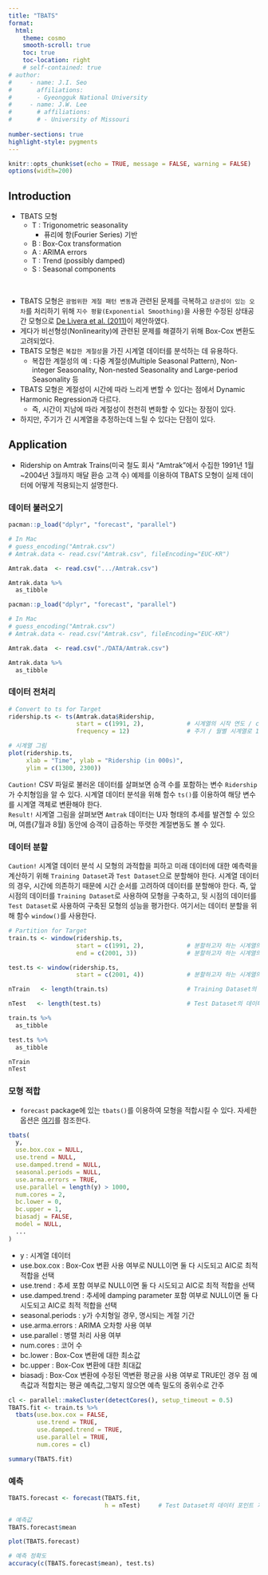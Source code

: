 ```yaml
---
title: "TBATS"
format: 
  html:
    theme: cosmo
    smooth-scroll: true
    toc: true
    toc-location: right
    # self-contained: true
# author: 
#     - name: J.I. Seo
#       affiliations:
#       - Gyeongguk National University
#     - name: J.W. Lee
#       # affiliations:
#       # - University of Missouri
      
number-sections: true
highlight-style: pygments
---
```


```r
knitr::opts_chunk$set(echo = TRUE, message = FALSE, warning = FALSE)
options(width=200)
```

## Introduction

- TBATS 모형
    - T : Trigonometric seasonality
        - 퓨리에 항(Fourier Series) 기반
    - B : Box-Cox transformation
    - A : ARIMA errors
    - T : Trend (possibly damped) 
    - S : Seasonal components

</br>

- TBATS 모형은 `광범위한 계절 패턴 변동`과 관련된 문제를 극복하고 `상관성이 있는 오차`를 처리하기 위해 `지수 평활(Exponential Smoothing)`을 사용한 수정된 상태공간 모형으로 [De Livera et al. (2011)](https://robjhyndman.com/papers/ComplexSeasonality.pdf)이 제안하였다.
- 게다가 비선형성(Nonlinearity)에 관련된 문제를 해결하기 위해 Box-Cox 변환도 고려되었다.
- TBATS 모형은 `복잡한 계절성`을 가진 시계열 데이터를 분석하는 데 유용하다.
    - 복잡한 계절성의 예 : 다중 계절성(Multiple Seasonal Pattern), Non-integer Seasonality, Non-nested Seasonality and Large-period Seasonality 등
- TBATS 모형은 계절성이 시간에 따라 느리게 변할 수 있다는 점에서 Dynamic Harmonic Regression과 다르다.
    - 즉, 시간이 지남에 따라 계절성이 천천히 변화할 수 있다는 장점이 있다.
- 하지만, 주기가 긴 시계열을 추정하는데 느릴 수 있다는 단점이 있다.


## Application

- Ridership on Amtrak Trains(미국 철도 회사 “Amtrak”에서 수집한 1991년 1월~2004년 3월까지 매달 환승 고객 수) 예제를 이용하여 TBATS 모형이 실제 데이터에 어떻게 적용되는지 설명한다.


### 데이터 불러오기

```r
pacman::p_load("dplyr", "forecast", "parallel")

# In Mac
# guess_encoding("Amtrak.csv")
# Amtrak.data <- read.csv("Amtrak.csv", fileEncoding="EUC-KR")

Amtrak.data  <- read.csv(".../Amtrak.csv")

Amtrak.data %>%
  as_tibble
```

```r
pacman::p_load("dplyr", "forecast", "parallel")

# In Mac
# guess_encoding("Amtrak.csv")
# Amtrak.data <- read.csv("Amtrak.csv", fileEncoding="EUC-KR")

Amtrak.data  <- read.csv("./DATA/Amtrak.csv")

Amtrak.data %>%
  as_tibble
```


### 데이터 전처리

```r
# Convert to ts for Target
ridership.ts <- ts(Amtrak.data$Ridership, 
                   start = c(1991, 2),            # 시계열의 시작 연도 / c(1991, 2) : 1991년 2월 -> 첫 번째 시계열은 제거했기 때문
                   frequency = 12)                # 주기 / 월별 시계열로 1년에 12번 관측

# 시계열 그림
plot(ridership.ts, 
     xlab = "Time", ylab = "Ridership (in 000s)",
     ylim = c(1300, 2300))
```

`Caution!` CSV 파일로 불러온 데이터를 살펴보면 승객 수를 포함하는 변수 `Ridership`가 수치형임을 알 수 있다. 시계열 데이터 분석을 위해 함수 `ts()`를 이용하여 해당 변수를 시계열 객체로 변환해야 한다.  
`Result!` 시계열 그림을 살펴보면 `Amtrak` 데이터는 U자 형태의 추세를 발견할 수 있으며, 여름(7월과 8월) 동안에 승객이 급증하는 뚜렷한 계절변동도 볼 수 있다.


### 데이터 분할

`Caution!` 시계열 데이터 분석 시 모형의 과적합을 피하고 미래 데이터에 대한 예측력을 계산하기 위해 `Training Dataset`과 `Test Dataset`으로 분할해야 한다. 시계열 데이터의 경우, 시간에 의존하기 때문에 시간 순서를 고려하여 데이터를 분할해야 한다. 즉, 앞 시점의 데이터를 `Training Dataset`로 사용하여 모형을 구축하고, 뒷 시점의 데이터를 `Test Dataset`로 사용하여 구축된 모형의 성능을 평가한다. 여기서는 데이터 분할을 위해 함수 `window()`를 사용한다.


```r
# Partition for Target
train.ts <- window(ridership.ts, 
                   start = c(1991, 2),            # 분할하고자 하는 시계열의 시작 연도 / c(1991, 2) : 1991년 2월 -> 첫 번째 시계열은 제거했기 때문
                   end = c(2001, 3))              # 분할하고자 하는 시계열의 마지막 연도 / c(2001, 3) : 2001년 3월

test.ts <- window(ridership.ts,
                   start = c(2001, 4))            # 분할하고자 하는 시계열의 시작 연도 / c(2001, 4) : 2001년 4월

nTrain   <- length(train.ts)                      # Training Dataset의 데이터 포인트 개수

nTest   <- length(test.ts)                        # Test Dataset의 데이터 포인트 개수

train.ts %>%
  as_tibble

test.ts %>%
  as_tibble

nTrain
nTest
```

### 모형 적합

- `forecast` package에 있는 `tbats()`를 이용하여 모형을 적합시킬 수 있다. 자세한 옵션은 [여기](https://www.rdocumentation.org/packages/forecast/versions/8.15/topics/tbats)를 참조한다.


```r
tbats(
  y,
  use.box.cox = NULL,
  use.trend = NULL,
  use.damped.trend = NULL,
  seasonal.periods = NULL,
  use.arma.errors = TRUE,
  use.parallel = length(y) > 1000,
  num.cores = 2,
  bc.lower = 0,
  bc.upper = 1,
  biasadj = FALSE,
  model = NULL,
  ...
)
```

- y : 시계열 데이터
- use.box.cox : Box-Cox 변환 사용 여부로 NULL이면 둘 다 시도되고 AIC로 최적 적합을 선택
- use.trend : 추세 포함 여부로 NULL이면 둘 다 시도되고 AIC로 최적 적합을 선택
- use.damped.trend : 추세에 damping parameter 포함 여부로 NULL이면 둘 다 시도되고 AIC로 최적 적합을 선택 
- seasonal.periods : y가 수치형일 경우, 명시되는 계절 기간
- use.arma.errors : ARIMA 오차항 사용 여부
- use.parallel : 병렬 처리 사용 여부
- num.cores : 코어 수
- bc.lower : Box-Cox 변환에 대한 최소값
- bc.upper : Box-Cox 변환에 대한 최대값
- biasadj : Box-Cox 변환에 수정된 역변환 평균을 사용 여부로 TRUE인 경우 점 예측값과 적합치는 평균 예측값,그렇지 않으면 예측 밀도의 중위수로 간주


```r
cl <- parallel::makeCluster(detectCores(), setup_timeout = 0.5)
TBATS.fit <- train.ts %>%
  tbats(use.box.cox = FALSE,
        use.trend = TRUE,
        use.damped.trend = TRUE,
        use.parallel = TRUE,
        num.cores = cl)

summary(TBATS.fit)

```


### 예측

```r
TBATS.forecast <- forecast(TBATS.fit,
                           h = nTest)     # Test Dataset의 데이터 포인트 개수만큼 예측값 계산 

# 예측값
TBATS.forecast$mean

plot(TBATS.forecast)

# 예측 정확도
accuracy(c(TBATS.forecast$mean), test.ts)
```

